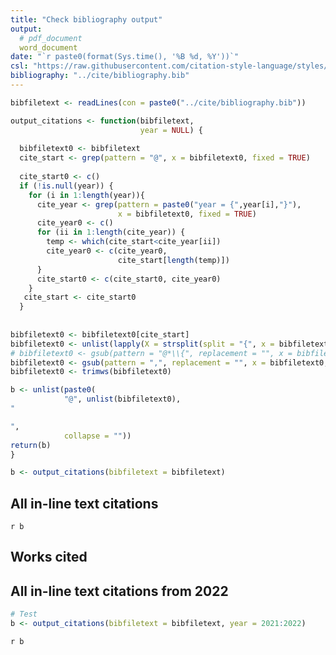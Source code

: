 ```yaml
---
title: "Check bibliography output"
output: 
  # pdf_document
  word_document
date: "`r paste0(format(Sys.time(), '%B %d, %Y'))`"
csl: "https://raw.githubusercontent.com/citation-style-language/styles/master/apa-no-ampersand.csl"
bibliography: "../cite/bibliography.bib"
---
```



```r
bibfiletext <- readLines(con = paste0("../cite/bibliography.bib"))

output_citations <- function(bibfiletext, 
                             year = NULL) {
  
  bibfiletext0 <- bibfiletext
  cite_start <- grep(pattern = "@", x = bibfiletext0, fixed = TRUE)
  
  cite_start0 <- c()
  if (!is.null(year)) {
    for (i in 1:length(year)){
      cite_year <- grep(pattern = paste0("year = {",year[i],"}"), 
                        x = bibfiletext0, fixed = TRUE)
      cite_year0 <- c()
      for (ii in 1:length(cite_year)) {
        temp <- which(cite_start<cite_year[ii])
        cite_year0 <- c(cite_year0, 
                        cite_start[length(temp)])
      }
      cite_start0 <- c(cite_start0, cite_year0)
    }
   cite_start <- cite_start0
  }
  
  
bibfiletext0 <- bibfiletext0[cite_start]
bibfiletext0 <- unlist(lapply(X = strsplit(split = "{", x = bibfiletext0, fixed = TRUE), "[[", 2))
# bibfiletext0 <- gsub(pattern = "@*\\{", replacement = "", x = bibfiletext0)
bibfiletext0 <- gsub(pattern = ",", replacement = "", x = bibfiletext0, fixed = TRUE)
bibfiletext0 <- trimws(bibfiletext0)

b <- unlist(paste0(
            "@", unlist(bibfiletext0), 
"

", 
            collapse = ""))
return(b)
}

b <- output_citations(bibfiletext = bibfiletext)
```

## All in-line text citations

`r b`

## Works cited

<div id="refs"></div>

## All in-line text citations from 2022

```r
# Test
b <- output_citations(bibfiletext = bibfiletext, year = 2021:2022)
```

`r b`



